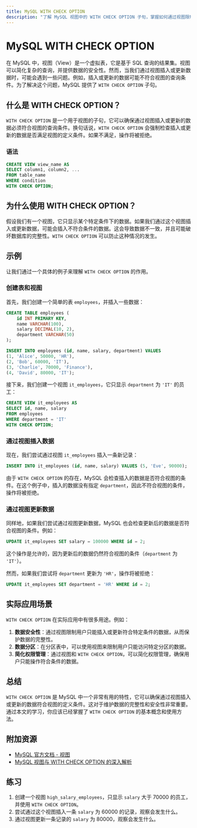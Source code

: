 ```yaml
---
title: MySQL WITH CHECK OPTION
description: "了解 MySQL 视图中的 WITH CHECK OPTION 子句，掌握如何通过视图限制数据插入和更新的范围。"
---
```


# MySQL WITH CHECK OPTION

在 MySQL 中，视图（View）是一个虚拟表，它是基于 SQL 查询的结果集。视图可以简化复杂的查询，并提供数据的安全性。然而，当我们通过视图插入或更新数据时，可能会遇到一些问题。例如，插入或更新的数据可能不符合视图的查询条件。为了解决这个问题，MySQL 提供了 `WITH CHECK OPTION` 子句。

## 什么是 WITH CHECK OPTION？

`WITH CHECK OPTION` 是一个用于视图的子句，它可以确保通过视图插入或更新的数据必须符合视图的查询条件。换句话说，`WITH CHECK OPTION` 会强制检查插入或更新的数据是否满足视图的定义条件。如果不满足，操作将被拒绝。

### 语法

```sql
CREATE VIEW view_name AS
SELECT column1, column2, ...
FROM table_name
WHERE condition
WITH CHECK OPTION;
```

## 为什么使用 WITH CHECK OPTION？

假设我们有一个视图，它只显示某个特定条件下的数据。如果我们通过这个视图插入或更新数据，可能会插入不符合条件的数据。这会导致数据不一致，并且可能破坏数据库的完整性。`WITH CHECK OPTION` 可以防止这种情况的发生。

## 示例

让我们通过一个具体的例子来理解 `WITH CHECK OPTION` 的作用。

### 创建表和视图

首先，我们创建一个简单的表 `employees`，并插入一些数据：

```sql
CREATE TABLE employees (
    id INT PRIMARY KEY,
    name VARCHAR(100),
    salary DECIMAL(10, 2),
    department VARCHAR(50)
);

INSERT INTO employees (id, name, salary, department) VALUES
(1, 'Alice', 50000, 'HR'),
(2, 'Bob', 60000, 'IT'),
(3, 'Charlie', 70000, 'Finance'),
(4, 'David', 80000, 'IT');
```

接下来，我们创建一个视图 `it_employees`，它只显示 `department` 为 `'IT'` 的员工：

```sql
CREATE VIEW it_employees AS
SELECT id, name, salary
FROM employees
WHERE department = 'IT'
WITH CHECK OPTION;
```

### 通过视图插入数据

现在，我们尝试通过视图 `it_employees` 插入一条新记录：

```sql
INSERT INTO it_employees (id, name, salary) VALUES (5, 'Eve', 90000);
```

由于 `WITH CHECK OPTION` 的存在，MySQL 会检查插入的数据是否符合视图的条件。在这个例子中，插入的数据没有指定 `department`，因此不符合视图的条件，操作将被拒绝。

### 通过视图更新数据

同样地，如果我们尝试通过视图更新数据，MySQL 也会检查更新后的数据是否符合视图的条件。例如：

```sql
UPDATE it_employees SET salary = 100000 WHERE id = 2;
```

这个操作是允许的，因为更新后的数据仍然符合视图的条件（`department` 为 `'IT'`）。

然而，如果我们尝试将 `department` 更新为 `'HR'`，操作将被拒绝：

```sql
UPDATE it_employees SET department = 'HR' WHERE id = 2;
```

## 实际应用场景

`WITH CHECK OPTION` 在实际应用中有很多用途。例如：

1. **数据安全性**：通过视图限制用户只能插入或更新符合特定条件的数据，从而保护数据的完整性。
2. **数据分区**：在分区表中，可以使用视图来限制用户只能访问特定分区的数据。
3. **简化权限管理**：通过视图和 `WITH CHECK OPTION`，可以简化权限管理，确保用户只能操作符合条件的数据。

## 总结

`WITH CHECK OPTION` 是 MySQL 中一个非常有用的特性，它可以确保通过视图插入或更新的数据符合视图的定义条件。这对于维护数据的完整性和安全性非常重要。通过本文的学习，你应该已经掌握了 `WITH CHECK OPTION` 的基本概念和使用方法。

## 附加资源

- [MySQL 官方文档 - 视图](https://dev.mysql.com/doc/refman/8.0/en/create-view.html)
- [MySQL 视图与 WITH CHECK OPTION 的深入解析](https://www.mysqltutorial.org/mysql-views/mysql-with-check-option/)

## 练习

1. 创建一个视图 `high_salary_employees`，只显示 `salary` 大于 70000 的员工，并使用 `WITH CHECK OPTION`。
2. 尝试通过这个视图插入一条 `salary` 为 60000 的记录，观察会发生什么。
3. 通过视图更新一条记录的 `salary` 为 80000，观察会发生什么。

